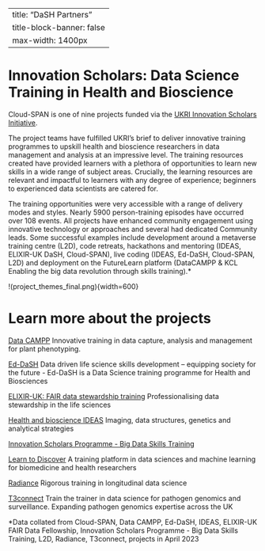 
---
title: "DaSH Partners"
title-block-banner: false
max-width: 1400px
---

# Innovation Scholars: Data Science Training in Health and Bioscience

Cloud-SPAN is one of nine projects funded via the [UKRI Innovation Scholars Initiative](https://www.ukri.org/opportunity/innovation-scholars-data-science-training-in-health-bioscience/).

The project teams have fulfilled UKRI’s brief to deliver innovative training programmes to upskill health and bioscience researchers in data management and analysis at an impressive level. The training resources created have provided learners with a plethora of opportunities to learn new skills in a wide range of subject areas. Crucially, the learning resources are relevant and impactful to learners with any degree of experience; beginners to experienced data scientists are catered for.  

The training opportunities were very accessible with a range of delivery modes and styles. Nearly 5900 person-training episodes have occurred over 108 events. All projects have enhanced community engagement using innovative technology or approaches and several had dedicated Community leads. Some successful examples include development around a metaverse training centre (L2D), code retreats, hackathons and mentoring (IDEAS, ELIXIR-UK DaSH, Cloud-SPAN), live coding (IDEAS, Ed-DaSH, Cloud-SPAN, L2D) and deployment on the FutureLearn platform (DataCAMPP & KCL Enabling the big data revolution through skills training).*


!(project_themes_final.png){width=600}

# Learn more about the projects 

[Data CAMPP](https://www.nottingham.ac.uk/research/groups/cvl/projects/data-cammp/data-cammp.aspx)
Innovative training in data capture, analysis and management for plant phenotyping. 

[Ed-DaSH](https://edcarp.github.io/Ed-DaSH/)
Data driven life science skills development – equipping society for the future - Ed-DaSH is a Data Science training programme for Health and Biosciences 

[ELIXIR-UK: FAIR data stewardship training](https://elixiruknode.org/activities/elixir-dash-fellowship/)
Professionalising data stewardship in the life sciences

[Health and bioscience IDEAS](https://healthbioscienceideas.github.io/)
Imaging, data structures, genetics and analytical strategies 

[Innovation Scholars Programme - Big Data Skills Training](https://innovationscholars.er.kcl.ac.uk/training/)

[Learn to Discover](https://learntodiscover.ai/)
A training platform in data sciences and machine learning for biomedicine and health researchers

[Radiance](https://radiance.org.uk/)
Rigorous training in longitudinal data science 

[T3connect](https://t3connect.org/)
Train the trainer in data science for pathogen genomics and surveillance. Expanding pathogen genomics expertise across the UK 


*Data collated from Cloud-SPAN, Data CAMPP, Ed-DaSH, IDEAS, ELIXIR-UK FAIR Data Fellowship, Innovation Scholars Programme - Big Data Skills Training, L2D, Radiance, T3connect, projects in April 2023 
